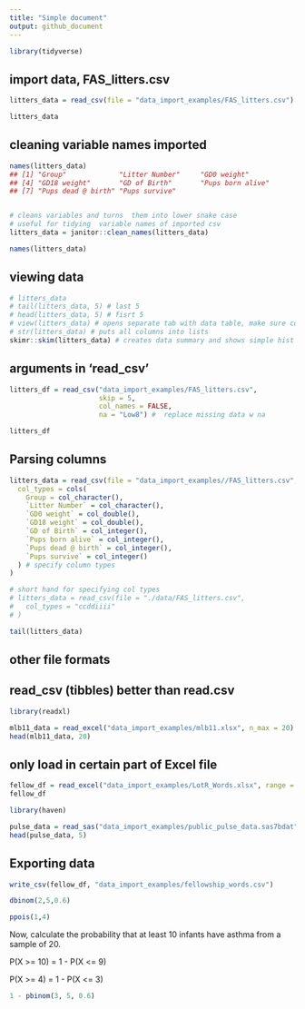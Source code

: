```yaml
---
title: "Simple document"
output: github_document
---
```


```r
library(tidyverse)
```

## import data, FAS_litters.csv

```r

litters_data = read_csv(file = "data_import_examples/FAS_litters.csv")

litters_data

```

## cleaning variable names imported

```r
names(litters_data)
## [1] "Group"             "Litter Number"     "GD0 weight"       
## [4] "GD18 weight"       "GD of Birth"       "Pups born alive"  
## [7] "Pups dead @ birth" "Pups survive"


# cleans variables and turns  them into lower snake case
# useful for tidying  variable names of imported csv
litters_data = janitor::clean_names(litters_data) 

names(litters_data)
```

## viewing data

```r
# litters_data
# tail(litters_data, 5) # last 5
# head(litters_data, 5) # fisrt 5
# view(litters_data) # opens separate tab with data table, make sure commented when knitting
# str(litters_data) # puts all columns into lists
skimr::skim(litters_data) # creates data summary and shows simple hist for each var

```

## arguments in 'read_csv'

```r

litters_df = read_csv("data_import_examples/FAS_litters.csv",
                      skip = 5,
                      col_names = FALSE,
                      na = "Low8") #  replace missing data w na

litters_df
```

## Parsing columns

```r

litters_data = read_csv(file = "data_import_examples//FAS_litters.csv",
  col_types = cols(
    Group = col_character(),
    `Litter Number` = col_character(),
    `GD0 weight` = col_double(),
    `GD18 weight` = col_double(),
    `GD of Birth` = col_integer(),
    `Pups born alive` = col_integer(),
    `Pups dead @ birth` = col_integer(),
    `Pups survive` = col_integer()
  ) # specify column types
)

# short hand for specifying col types
# litters_data = read_csv(file = "./data/FAS_litters.csv",
#   col_types = "ccddiiii"
# )

tail(litters_data)


```

## other file formats

## read_csv (tibbles) better than read.csv

```r

library(readxl)

mlb11_data = read_excel("data_import_examples/mlb11.xlsx", n_max = 20)
head(mlb11_data, 20)

```
## only load in certain part of Excel file
```r

fellow_df = read_excel("data_import_examples/LotR_Words.xlsx", range = "B3:D6")
fellow_df
```



```r

library(haven)

pulse_data = read_sas("data_import_examples/public_pulse_data.sas7bdat")
head(pulse_data, 5)

```



## Exporting data

```r

write_csv(fellow_df, "data_import_examples/fellowship_words.csv")

```

```r

dbinom(2,5,0.6)

```


```r

ppois(1,4)

```



Now, calculate the probability that at least 10 infants have asthma from a sample of 20.

P(X >= 10) = 1 - P(X <= 9)


P(X >= 4) = 1 - P(X <= 3)

```r

1 - pbinom(3, 5, 0.6)

```

